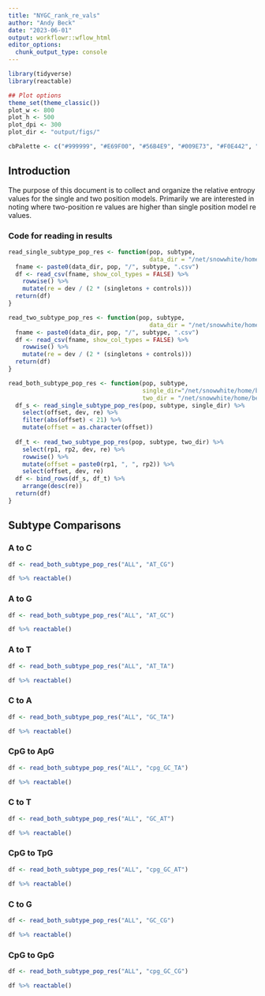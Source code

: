 ```yaml
---
title: "NYGC_rank_re_vals"
author: "Andy Beck"
date: "2023-06-01"
output: workflowr::wflow_html
editor_options:
  chunk_output_type: console
---
```


```r
library(tidyverse)
library(reactable)

## Plot options
theme_set(theme_classic())
plot_w <- 800
plot_h <- 500
plot_dpi <- 300
plot_dir <- "output/figs/"

cbPalette <- c("#999999", "#E69F00", "#56B4E9", "#009E73", "#F0E442", "#0072B2", "#D55E00", "#CC79A7", "#000000")
```

## Introduction

The purpose of this document is to collect and organize the relative entropy values for the single and two position models. Primarily we are interested in noting where two-position re values are higher than single position model re values.

### Code for reading in results

```r
read_single_subtype_pop_res <- function(pop, subtype, 
                                        data_dir = "/net/snowwhite/home/beckandy/research/1000G_NYGC_LSCI/output/single_pos/"){
  fname <- paste0(data_dir, pop, "/", subtype, ".csv")
  df <- read_csv(fname, show_col_types = FALSE) %>%
    rowwise() %>%
    mutate(re = dev / (2 * (singletons + controls)))
  return(df)
}

read_two_subtype_pop_res <- function(pop, subtype, 
                                        data_dir = "/net/snowwhite/home/beckandy/research/1000G_NYGC_LSCI/output/two_pos/"){
  fname <- paste0(data_dir, pop, "/", subtype, ".csv")
  df <- read_csv(fname, show_col_types = FALSE) %>%
    rowwise() %>%
    mutate(re = dev / (2 * (singletons + controls)))
  return(df)
}

read_both_subtype_pop_res <- function(pop, subtype, 
                                      single_dir="/net/snowwhite/home/beckandy/research/1000G_NYGC_LSCI/output/single_pos/",
                                      two_dir = "/net/snowwhite/home/beckandy/research/1000G_NYGC_LSCI/output/two_pos/"){
  df_s <- read_single_subtype_pop_res(pop, subtype, single_dir) %>%
    select(offset, dev, re) %>%
    filter(abs(offset) < 21) %>%
    mutate(offset = as.character(offset))
  
  df_t <- read_two_subtype_pop_res(pop, subtype, two_dir) %>%
    select(rp1, rp2, dev, re) %>%
    rowwise() %>%
    mutate(offset = paste0(rp1, ", ", rp2)) %>%
    select(offset, dev, re)
  df <- bind_rows(df_s, df_t) %>%
    arrange(desc(re))
  return(df)
}
```

## Subtype Comparisons

### A to C

```r
df <- read_both_subtype_pop_res("ALL", "AT_CG")

df %>% reactable()
```

### A to G

```r
df <- read_both_subtype_pop_res("ALL", "AT_GC")

df %>% reactable()
```

### A to T

```r
df <- read_both_subtype_pop_res("ALL", "AT_TA")

df %>% reactable()
```

### C to A

```r
df <- read_both_subtype_pop_res("ALL", "GC_TA")

df %>% reactable()
```

### CpG to ApG

```r
df <- read_both_subtype_pop_res("ALL", "cpg_GC_TA")

df %>% reactable()
```

### C to T

```r
df <- read_both_subtype_pop_res("ALL", "GC_AT")

df %>% reactable()
```

### CpG to TpG

```r
df <- read_both_subtype_pop_res("ALL", "cpg_GC_AT")

df %>% reactable()
```

### C to G

```r
df <- read_both_subtype_pop_res("ALL", "GC_CG")

df %>% reactable()
```

### CpG to GpG

```r
df <- read_both_subtype_pop_res("ALL", "cpg_GC_CG")

df %>% reactable()
```

